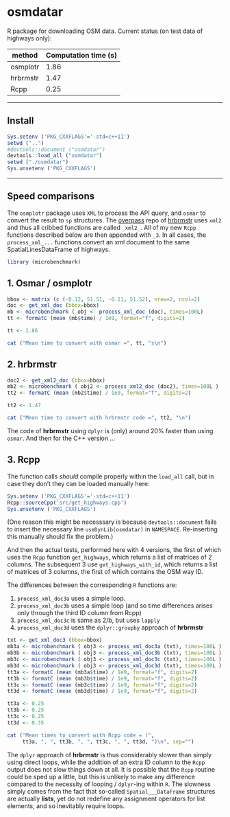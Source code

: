 # osmdatar

R package for downloading OSM data. Current status (on test data of highways
only):

method    |   Computation time (s)
------  | ------    
osmplotr    |   1.86
hrbrmstr    |   1.47    
Rcpp    |   0.25


------

## Install

```r
Sys.setenv ('PKG_CXXFLAGS'='-std=c++11')
setwd ("..")
#devtools::document ("osmdatar")
devtools::load_all ("osmdatar")
setwd ("./osmdatar")
Sys.unsetenv ('PKG_CXXFLAGS')
```

-----

## Speed comparisons

The `osmplotr` package uses `XML` to process the API query, and `osmar` to
convert the result to `sp` structures. The
[overpass](https://github.com/hrbrmstr/overpass/) repo of
[hrbrmstr](https://github.com/hrbrmstr) uses `xml2` and thus all cribbed
functions are called `_xml2_`. All of my new `Rcpp` functions described below
are then appended with `_3`.  In all cases, the `process_xml_...` functions
convert an xml document to the same SpatialLinesDataFrame of highways.

```r
library (microbenchmark)
```

## 1. Osmar / osmplotr

```r
bbox <- matrix (c (-0.12, 51.51, -0.11, 51.52), nrow=2, ncol=2) 
doc <- get_xml_doc (bbox=bbox)
mb <- microbenchmark ( obj <- process_xml_doc (doc), times=100L)
tt <- formatC (mean (mb$time) / 1e9, format="f", digits=2)
```
```r
tt <- 1.86
```
```r
cat ("Mean time to convert with osmar =", tt, "s\n")
```

## 2. hrbrmstr

```r
doc2 <- get_xml2_doc (bbox=bbox)
mb2 <- microbenchmark ( obj2 <- process_xml2_doc (doc2), times=100L )
tt2 <- formatC (mean (mb2$time) / 1e9, format="f", digits=2)
```
```r
tt2 <- 1.47
```
```r
cat ("Mean time to convert with hrbrmstr code =", tt2, "\n")
```

The code of **hrbrmstr** using `dplyr` is (only) around 20% faster than using
`osmar`. And then for the C++ version ...

## 3. Rcpp

The function calls *should* compile properly within the `load_all` call, but in
case they don't they can be loaded manually here:
```r
Sys.setenv ('PKG_CXXFLAGS'='-std=c++11')
Rcpp::sourceCpp('src/get_highways.cpp')
Sys.unsetenv ('PKG_CXXFLAGS')
```
(One reason this might be necesssary is because `devtools::document` fails to
insert the necessary line `useDynLib(osmdatar)` in `NAMESPACE`. Re-inserting
this manually should fix the problem.)

And then the actual tests, performed here with 4 versions, the first of which
uses the `Rcpp` function `get_highways`, which returns a list of matrices of 2
columns.  The subsequent 3 use `get_highways_with_id`, which returns a list of
matrices of 3 columns, the first of which contains the OSM way ID.

The differences between the corresponding `R` functions are:

1. `process_xml_doc3a` uses a simple loop.
2. `process_xml_doc3b` uses a simple loop (and so time differences arises only
   through the third ID column from Rcpp)
3. `process_xml_doc3c` is same as 2/b, but uses `lapply`
4. `process_xml_doc3d` uses the `dplyr::groupby` approach of **hrbrmstr**

```r
txt <- get_xml_doc3 (bbox=bbox)
mb3a <- microbenchmark ( obj3 <- process_xml_doc3a (txt), times=100L )
mb3b <- microbenchmark ( obj3 <- process_xml_doc3b (txt), times=100L )
mb3c <- microbenchmark ( obj3 <- process_xml_doc3c (txt), times=100L )
mb3d <- microbenchmark ( obj3 <- process_xml_doc3d (txt), times=100L )
tt3a <- formatC (mean (mb3a$time) / 1e9, format="f", digits=2)
tt3b <- formatC (mean (mb3b$time) / 1e9, format="f", digits=2)
tt3c <- formatC (mean (mb3c$time) / 1e9, format="f", digits=2)
tt3d <- formatC (mean (mb3d$time) / 1e9, format="f", digits=2)
```
```r
tt3a <- 0.25
tt3b <- 0.25
tt3c <- 0.25
tt3d <- 0.35
```
```r
cat ("Mean times to convert with Rcpp code = (", 
     tt3a, ", ", tt3b, ", ", tt3c, ", ", tt3d, ")\n", sep="")
```

The `dplyr` approach of **hrbrmstr** is thus considerably slower than simply
using direct loops, while the addition of an extra ID column to the `Rcpp`
output does not slow things down at all. It is possible that the `Rcpp` routine
could be sped up a little, but this is unlikely to make any difference compared
to the necessity of looping / `dplyr`-ing within `R`. The slowness simply comes
from the fact that so-called `Spatial___DataFrame` structures are actually
**lists**, yet do not redefine any assignment operators for list elements, and
so inevitably require loops.

